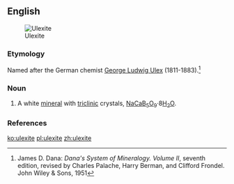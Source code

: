 ==English==
[[Image:Ulexite w-clay and realgar Hydrous sodium calcium borate Boron Kern County California 1866.jpg|thumb|Ulexite]]

===Etymology===

Named after the German chemist [[w:George Ludwig Ulex|George Ludwig Ulex]] (1811-1883).<ref>James D. Dana: ''Dana's System of Mineralogy. Volume II'', seventh edition, revised by Charles Palache, Harry Berman, and Clifford Frondel. John Wiley & Sons, 1951</ref>

===Noun===
{{en-noun}}

#{{mineralogy}} A white [[mineral]] with [[triclinic]] crystals, [[sodium|Na]][[calcium|Ca]][[boron|B]]<sub>5</sub>[[oxygen|O]]<sub>9</sub></sub>·8[[water|H<sub>2</sub>O]].

===References===
<references/>

[[ko:ulexite]]
[[pl:ulexite]]
[[zh:ulexite]]